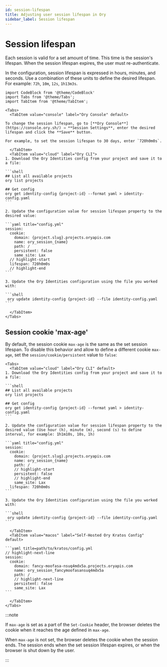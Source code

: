 ```yaml
---
id: session-lifespan
title: Adjusting user session lifespan in Ory
sidebar_label: Session lifespan
---
```


# Session lifespan

Each session is valid for a set amount of time. This time is the session's lifespan. When the session lifespan expires, the user
must re-authenticate.

In the configuration, session lifespan is expressed in hours, minutes, and seconds. Use a combination of these units to define the desired lifespan. For example: `72h`, `10m`, `12s`, `1h13m3s`.

````mdx-code-block
import CodeBlock from '@theme/CodeBlock'
import Tabs from '@theme/Tabs';
import TabItem from '@theme/TabItem';

<Tabs>
  <TabItem value="console" label="Ory Console" default>

To change the session lifespan, go to [**Ory Console**](https://console.ory.sh/) → **Session Settings**, enter the desired lifespan and click the **Save** button.

For example, to set the session lifespan to 30 days, enter `720h0m0s`.

  </TabItem>
  <TabItem value="cloud" label="Ory CLI">
1. Download the Ory Identities config from your project and save it to a file:

```shell
## List all available projects
ory list projects

## Get config
ory get identity-config {project-id} --format yaml > identity-config.yaml
```

2. Update the configuration value for session lifespan property to the desired value:

```yaml title="config.yml"
session:
  cookie:
    domain: {project.slug}.projects.oryapis.com
    name: ory_session_{name}
    path: /
    persistent: false
    same_site: Lax
  // highlight-start
  lifespan: 720h0m0s
  // highlight-end
```

3. Update the Ory Identities configuration using the file you worked with:

```shell
 ory update identity-config {project-id} --file identity-config.yaml
```

  </TabItem>
</Tabs>
````

## Session cookie 'max-age'

By default, the session cookie `max-age` is the same as the set session lifespan. To disable this behavior and allow to define a
different cookie `max-age`, set the `session/cookie/persistent` value to `false`:

````mdx-code-block
<Tabs>
  <TabItem value="cloud" label="Ory CLI" default>
1. Download the Ory Identities config from your project and save it to a file:

```shell
## List all available projects
ory list projects

## Get config
ory get identity-config {project-id} --format yaml > identity-config.yaml
```

2. Update the configuration value for session lifespan property to the desired value (Use hour (h), minute (m), second (s) to define interval, for example: 1h1m10s, 10s, 1h)

```yaml title="config.yml"
session:
  cookie:
    domain: {project.slug}.projects.oryapis.com
    name: ory_session_{name}
    path: /
    // highlight-start
    persistent: false
    // highlight-end
    same_site: Lax
  lifespan: 720h0m0s
```

3. Update the Ory Identities configuration using the file you worked with:

```shell
 ory update identity-config {project-id} --file identity-config.yaml
```

  </TabItem>
  <TabItem value="macos" label="Self-Hosted Ory Kratos Config" default>

```yaml title=path/to/kratos/config.yml
// highlight-next-line
session:
  cookie:
    domain: fancy-moofasa-nsuq4mdx5a.projects.oryapis.com
    name: ory_session_fancymoofasansuq4mdx5a
    path: /
    // highlight-next-line
    persistent: false
    same_site: Lax
```

  </TabItem>
</Tabs>
````

:::note

If `max-age` is set as a part of the `Set-Cookie` header, the browser deletes the cookie when it reaches the age defined in
`max-age`.

When `max-age` is not set, the browser deletes the cookie when the session ends. The session ends when the set session lifespan
expires, or when the browser is shut down by the user.

:::
